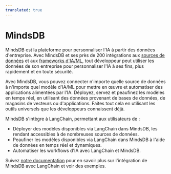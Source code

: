 ```yaml
---
translated: true
---
```


# MindsDB

MindsDB est la plateforme pour personnaliser l'IA à partir des données d'entreprise. Avec MindsDB et ses près de 200 intégrations aux [sources de données](https://docs.mindsdb.com/integrations/data-overview) et aux [frameworks d'IA/ML](https://docs.mindsdb.com/integrations/ai-overview), tout développeur peut utiliser les données de son entreprise pour personnaliser l'IA à ses fins, plus rapidement et en toute sécurité.

Avec MindsDB, vous pouvez connecter n'importe quelle source de données à n'importe quel modèle d'IA/ML pour mettre en œuvre et automatiser des applications alimentées par l'IA. Déployez, servez et peaufinez les modèles en temps réel, en utilisant des données provenant de bases de données, de magasins de vecteurs ou d'applications. Faites tout cela en utilisant les outils universels que les développeurs connaissent déjà.

MindsDB s'intègre à LangChain, permettant aux utilisateurs de :

- Déployer des modèles disponibles via LangChain dans MindsDB, les rendant accessibles à de nombreuses sources de données.
- Peaufiner les modèles disponibles via LangChain dans MindsDB à l'aide de données en temps réel et dynamiques.
- Automatiser les workflows d'IA avec LangChain et MindsDB.

Suivez [notre documentation](https://docs.mindsdb.com/integrations/ai-engines/langchain) pour en savoir plus sur l'intégration de MindsDB avec LangChain et voir des exemples.
